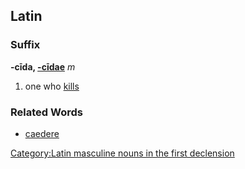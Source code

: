 ==Latin==
===Suffix===
'''-cīda, [[Wiktionary Appendix:Latin first declension|-cīdae]]''' ''m''

#one who [[kill]]s
===Related Words===
*[[caedere]]

[[Category:Latin masculine nouns in the first declension]]